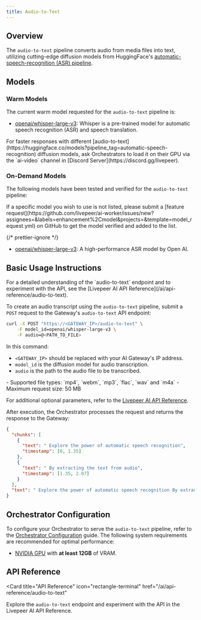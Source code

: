 ```yaml
---
title: Audio-to-Text
---
```


## Overview

The `audio-to-text` pipeline converts audio from media files into text,
utilizing cutting-edge diffusion models from HuggingFace's
[automatic-speech-recognition (ASR) pipeline](https://huggingface.co/models?pipeline_tag=automatic-speech-recognition).

<div align="center">

</div>

## Models

### Warm Models

The current warm model requested for the `audio-to-text` pipeline is:

- [openai/whisper-large-v3](https://huggingface.co/openai/whisper-large-v3):
  Whisper is a pre-trained model for automatic speech recognition (ASR) and
  speech translation.

<Tip>
  For faster responses with different
  [audio-to-text](https://huggingface.co/models?pipeline_tag=automatic-speech-recognition)
  diffusion models, ask Orchestrators to load it on their GPU via the `ai-video`
  channel in [Discord Server](https://discord.gg/livepeer).
</Tip>

### On-Demand Models

The following models have been tested and verified for the `audio-to-text`
pipeline:

<Note>
  If a specific model you wish to use is not listed, please submit a [feature
  request](https://github.com/livepeer/ai-worker/issues/new?assignees=&labels=enhancement%2Cmodel&projects=&template=model_request.yml)
  on GitHub to get the model verified and added to the list.
</Note>

{/* prettier-ignore */}
<Accordion title="Tested and Verified Diffusion Models">
- [openai/whisper-large-v3](https://huggingface.co/openai/whisper-large-v3): A high-performance ASR model by Open AI.
</Accordion>

## Basic Usage Instructions

<Tip>
  For a detailed understanding of the `audio-to-text` endpoint and to experiment
  with the API, see the [Livepeer AI API
  Reference](/ai/api-reference/audio-to-text).
</Tip>

To create an audio transcript using the `audio-to-text` pipeline, submit a
`POST` request to the Gateway's `audio-to-text` API endpoint:

```bash
curl -X POST "https://<GATEWAY_IP>/audio-to-text" \
    -F model_id=openai/whisper-large-v3 \
    -F audio=@<PATH_TO_FILE>
```

In this command:

- `<GATEWAY_IP>` should be replaced with your AI Gateway's IP address.
- `model_id` is the diffusion model for audio transcription.
- `audio` is the path to the audio file to be transcribed.

<Note>
  - Supported file types: `mp4`, `webm`, `mp3`, `flac`, `wav` and `m4a` -
  Maximum request size: 50 MB
</Note>

For additional optional parameters, refer to the
[Livepeer AI API Reference](/ai/api-reference/audio-to-text).

After execution, the Orchestrator processes the request and returns the response
to the Gateway:

```json
{
  "chunks": [
    {
      "text": " Explore the power of automatic speech recognition",
      "timestamp": [0, 1.35]
    },
    {
      "text": " By extracting the text from audio",
      "timestamp": [1.35, 2.07]
    }
  ],
  "text": " Explore the power of automatic speech recognition By extracting the text from audio"
}
```

## Orchestrator Configuration

To configure your Orchestrator to serve the `audio-to-text` pipeline, refer to
the [Orchestrator Configuration](/ai/orchestrators/get-started) guide. The
following system requirements are recommended for optimal performance:

- [NVIDIA GPU](https://developer.nvidia.com/cuda-gpus) with **at least 12GB** of
  VRAM.

## API Reference

<Card
  title="API Reference"
  icon="rectangle-terminal"
  href="/ai/api-reference/audio-to-text"
>
  Explore the `audio-to-text` endpoint and experiment with the API in the
  Livepeer AI API Reference.
</Card>
